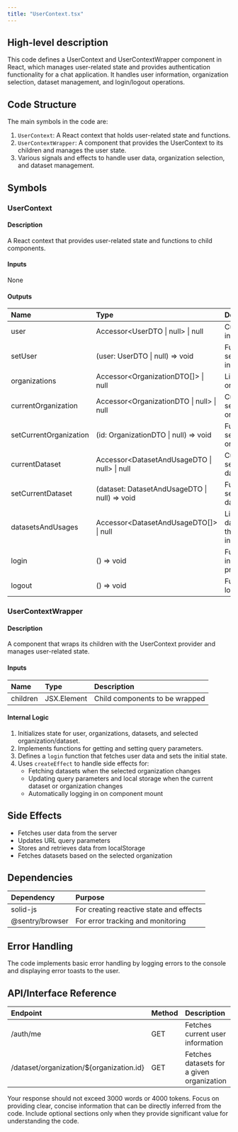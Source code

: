 ```yaml
---
title: "UserContext.tsx"
---
```


## High-level description
This code defines a UserContext and UserContextWrapper component in React, which manages user-related state and provides authentication functionality for a chat application. It handles user information, organization selection, dataset management, and login/logout operations.

## Code Structure
The main symbols in the code are:
1. `UserContext`: A React context that holds user-related state and functions.
2. `UserContextWrapper`: A component that provides the UserContext to its children and manages the user state.
3. Various signals and effects to handle user data, organization selection, and dataset management.

## Symbols

### UserContext
#### Description
A React context that provides user-related state and functions to child components.

#### Inputs
None

#### Outputs
| Name | Type | Description |
|:-----|:-----|:------------|
| user | Accessor&lt;UserDTO \| null&gt; \| null | Current user information |
| setUser | (user: UserDTO \| null) =&gt; void | Function to set user information |
| organizations | Accessor&lt;OrganizationDTO[]&gt; \| null | List of user's organizations |
| currentOrganization | Accessor&lt;OrganizationDTO \| null&gt; \| null | Currently selected organization |
| setCurrentOrganization | (id: OrganizationDTO \| null) =&gt; void | Function to set current organization |
| currentDataset | Accessor&lt;DatasetAndUsageDTO \| null&gt; \| null | Currently selected dataset |
| setCurrentDataset | (dataset: DatasetAndUsageDTO \| null) =&gt; void | Function to set current dataset |
| datasetsAndUsages | Accessor&lt;DatasetAndUsageDTO[]&gt; \| null | List of datasets and their usage information |
| login | () =&gt; void | Function to initiate login process |
| logout | () =&gt; void | Function to log out user |

### UserContextWrapper
#### Description
A component that wraps its children with the UserContext provider and manages user-related state.

#### Inputs
| Name | Type | Description |
|:-----|:-----|:------------|
| children | JSX.Element | Child components to be wrapped |

#### Internal Logic
1. Initializes state for user, organizations, datasets, and selected organization/dataset.
2. Implements functions for getting and setting query parameters.
3. Defines a `login` function that fetches user data and sets the initial state.
4. Uses `createEffect` to handle side effects for:
   - Fetching datasets when the selected organization changes
   - Updating query parameters and local storage when the current dataset or organization changes
   - Automatically logging in on component mount

## Side Effects
- Fetches user data from the server
- Updates URL query parameters
- Stores and retrieves data from localStorage
- Fetches datasets based on the selected organization

## Dependencies
| Dependency | Purpose |
|:-----------|:--------|
| solid-js | For creating reactive state and effects |
| @sentry/browser | For error tracking and monitoring |

## Error Handling
The code implements basic error handling by logging errors to the console and displaying error toasts to the user.

## API/Interface Reference
| Endpoint | Method | Description |
|:---------|:-------|:------------|
| /auth/me | GET | Fetches current user information |
| /dataset/organization/${organization.id} | GET | Fetches datasets for a given organization |

Your response should not exceed 3000 words or 4000 tokens. Focus on providing clear, concise information that can be directly inferred from the code. Include optional sections only when they provide significant value for understanding the code.